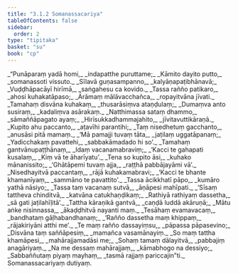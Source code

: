 ```yaml
---
title: "3.1.2 Somanassacariya"
tableOfContents: false
sidebar:
  order: 2
type: "tipitaka"
basket: "su"
book: "cp"
---
```



<DynamicBreadcrumb />

<Division number="7" book="cp" bookNo="21" page="408">

<Paragraph number="276" type="verses" book="cp">
_“Punāparaṃ yadā homi,_  
_indapatthe puruttame;_  
_Kāmito dayito putto,_  
_somanassoti vissuto._  

</Paragraph>

</Division>
<Division number="8" book="cp" bookNo="21" page="408">

<Paragraph number="277" type="verses" book="cp">
_Sīlavā guṇasampanno,_  
_kalyāṇapaṭibhānavā;_  
_Vuḍḍhāpacāyī hirīmā,_  
_saṅgahesu ca kovido._  

</Paragraph>

</Division>
<Division number="9" book="cp" bookNo="21" page="408">

<Paragraph number="278" type="verses" book="cp">
_Tassa rañño patikaro,_  
_ahosi kuhakatāpaso;_  
_Ārāmaṃ mālāvacchañca,_  
_ropayitvāna jīvati._  

</Paragraph>

</Division>
<Division number="10" book="cp" bookNo="21" page="408">

<Paragraph number="279" type="verses" book="cp">
_Tamahaṃ disvāna kuhakaṃ,_  
_thusarāsiṃva ataṇḍulaṃ;_  
_Dumaṃva anto susiraṃ,_  
_kadaliṃva asārakaṃ._  

</Paragraph>

</Division>
<Division number="11" book="cp" bookNo="21" page="409">

<Paragraph number="280" type="verses" book="cp">
_Natthimassa sataṃ dhammo,_  
_sāmaññāpagato ayaṃ;_  
_Hirīsukkadhammajahito,_  
_jīvitavuttikāraṇā._  

</Paragraph>

</Division>
<Division number="12" book="cp" bookNo="21" page="409">

<Paragraph number="281" type="verses" book="cp">
_Kupito ahu paccanto,_  
_aṭavīhi parantihi;_  
_Taṃ nisedhetuṃ gacchanto,_  
_anusāsi pitā mamaṃ._  

</Paragraph>

</Division>
<Division number="13" book="cp" bookNo="21" page="409">

<Paragraph number="282" type="verses" book="cp">
_‘Mā pamajji tuvaṃ tāta,_  
_jaṭilaṃ uggatāpanaṃ;_  
_Yadicchakaṃ pavattehi,_  
_sabbakāmadado hi so’._  

</Paragraph>

</Division>
<Division number="14" book="cp" bookNo="21" page="409">

<Paragraph number="283" type="verses" book="cp">
_Tamahaṃ gantvānupaṭṭhānaṃ,_  
_Idaṃ vacanamabraviṃ;_  
_‘Kacci te gahapati kusalaṃ,_  
_Kiṃ vā te āharīyatu’._  

</Paragraph>

</Division>
<Division number="15" book="cp" bookNo="21" page="409">

<Paragraph number="284" type="verses" book="cp">
_Tena so kupito āsi,_  
_kuhako mānanissito;_  
_‘Ghātāpemi tuvaṃ ajja,_  
_raṭṭhā pabbājayāmi vā’._  

</Paragraph>

</Division>
<Division number="16" book="cp" bookNo="21" page="409">

<Paragraph number="285" type="verses" book="cp">
_Nisedhayitvā paccantaṃ,_  
_rājā kuhakamabravi;_  
_‘Kacci te bhante khamanīyaṃ,_  
_sammāno te pavattito’._  

</Paragraph>

</Division>
<Division number="17" book="cp" bookNo="21" page="409">

<Paragraph number="286" type="verses" book="cp">
_Tassa ācikkhatī pāpo,_  
_kumāro yathā nāsiyo;_  
_Tassa taṃ vacanaṃ sutvā,_  
_āṇāpesi mahīpati._  

</Paragraph>

</Division>
<Division number="18" book="cp" bookNo="21" page="409">

<Paragraph number="287" type="verses" book="cp">
_‘Sīsaṃ tattheva chinditvā,_  
_katvāna catukhaṇḍikaṃ;_  
_Rathiyā rathiyaṃ dassetha,_  
_sā gati jaṭilahīḷitā’._  

</Paragraph>

</Division>
<Division number="19" book="cp" bookNo="21" page="409">

<Paragraph number="288" type="verses" book="cp">
_Tattha kāraṇikā gantvā,_  
_caṇḍā luddā akāruṇā;_  
_Mātu aṅke nisinnassa,_  
_ākaḍḍhitvā nayanti maṃ._  

</Paragraph>

</Division>
<Division number="20" book="cp" bookNo="21" page="409">

<Paragraph number="289" type="verses" book="cp">
_Tesāhaṃ evamavacaṃ,_  
_bandhataṃ gāḷhabandhanaṃ;_  
_‘Rañño dassetha maṃ khippaṃ,_  
_rājakiriyāni atthi me’._  

</Paragraph>

</Division>
<Division number="21" book="cp" bookNo="21" page="409">

<Paragraph number="290" type="verses" book="cp">
_Te maṃ rañño dassayiṃsu,_  
_pāpassa pāpasevino;_  
_Disvāna taṃ saññāpesiṃ,_  
_mamañca vasamānayiṃ._  

</Paragraph>

</Division>
<Division number="22" book="cp" bookNo="21" page="409">

<Paragraph number="291" type="verses" book="cp">
_So maṃ tattha khamāpesi,_  
_mahārajjamadāsi me;_  
_Sohaṃ tamaṃ dālayitvā,_  
_pabbajiṃ anagāriyaṃ._  

</Paragraph>

</Division>
<Division number="23" book="cp" bookNo="21" page="409">

<Paragraph number="292" type="verses" book="cp">
_Na me dessaṃ mahārajjaṃ,_  
_kāmabhogo na dessiyo;_  
_Sabbaññutaṃ piyaṃ mayhaṃ,_  
_tasmā rajjaṃ pariccajin”ti._  


</Paragraph>
</Division>

<Paragraph number="293" type="center" book="cp">
Somanassacariyaṃ dutiyaṃ.
</Paragraph>